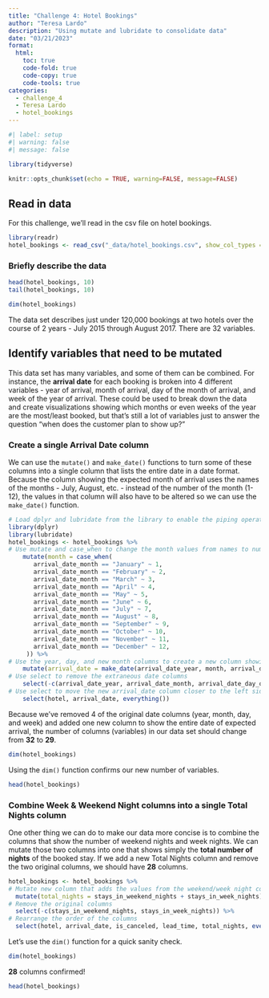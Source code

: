 ```yaml
---
title: "Challenge 4: Hotel Bookings"
author: "Teresa Lardo"
description: "Using mutate and lubridate to consolidate data"
date: "03/21/2023"
format:
  html:
    toc: true
    code-fold: true
    code-copy: true
    code-tools: true
categories:
  - challenge_4
  - Teresa Lardo
  - hotel_bookings
---
```


```r
#| label: setup
#| warning: false
#| message: false

library(tidyverse)

knitr::opts_chunk$set(echo = TRUE, warning=FALSE, message=FALSE)
```


## Read in data

For this challenge, we'll read in the csv file on hotel bookings. 

```r
library(readr)
hotel_bookings <- read_csv("_data/hotel_bookings.csv", show_col_types = FALSE)

```

### Briefly describe the data

```r
head(hotel_bookings, 10)
tail(hotel_bookings, 10)
```

```r
dim(hotel_bookings)
```

The data set describes just under 120,000 bookings at two hotels over the course of 2 years - July 2015 through August 2017. There are 32 variables. 

## Identify variables that need to be mutated


This data set has many variables, and some of them can be combined. For instance, the **arrival date** for each booking is broken into 4 different variables - year of arrival, month of arrival, day of the month of arrival, and week of the year of arrival. These could be used to break down the data and create visualizations showing which months or even weeks of the year are the most/least booked, but that's still a lot of variables just to answer the question "when does the customer plan to show up?" 

### Create a single Arrival Date column

We can use the `mutate()` and `make_date()` functions to turn some of these columns into a single column that lists the entire date in a date format. Because the column showing the expected month of arrival uses the names of the months - July, August, etc. - instead of the number of the month (1-12), the values in that column will also have to be altered so we can use the `make_date()` function. 

```r
# Load dplyr and lubridate from the library to enable the piping operator and the make_date function
library(dplyr)
library(lubridate)
hotel_bookings <- hotel_bookings %>%
# Use mutate and case_when to change the month values from names to numbers  
    mutate(month = case_when(
       arrival_date_month == "January" ~ 1,
       arrival_date_month == "February" ~ 2,
       arrival_date_month == "March" ~ 3,
       arrival_date_month == "April" ~ 4,
       arrival_date_month == "May" ~ 5,
       arrival_date_month == "June" ~ 6,
       arrival_date_month == "July" ~ 7,
       arrival_date_month == "August" ~ 8,
       arrival_date_month == "September" ~ 9,
       arrival_date_month == "October" ~ 10,
       arrival_date_month == "November" ~ 11,
       arrival_date_month == "December" ~ 12,
     )) %>%
# Use the year, day, and new month columns to create a new column showing the entire arrival date
    mutate(arrival_date = make_date(arrival_date_year, month, arrival_date_day_of_month)) %>%
# Use select to remove the extraneous date columns
    select(-c(arrival_date_year, arrival_date_month, arrival_date_day_of_month, month, arrival_date_week_number)) %>%
# Use select to move the new arrival_date column closer to the left side of the data set
    select(hotel, arrival_date, everything())

```


Because we've removed 4 of the original date columns (year, month, day, and week) and added one new column to show the entire date of expected arrival, the number of columns (variables) in our data set should change from **32** to **29**. 

```r
dim(hotel_bookings)
```

Using the `dim()` function confirms our new number of variables. 

```r
head(hotel_bookings)
```

### Combine Week & Weekend Night columns into a single Total Nights column

One other thing we can do to make our data more concise is to combine the columns that show the number of weekend nights and week nights. We can mutate those two columns into one that shows simply the **total number of nights** of the booked stay. If we add a new Total Nights column and remove the two original columns, we should have **28** columns. 


```r
hotel_bookings <- hotel_bookings %>%
# Mutate new column that adds the values from the weekend/week night columns
  mutate(total_nights = stays_in_weekend_nights + stays_in_week_nights) %>%
# Remove the original columns
  select(-c(stays_in_weekend_nights, stays_in_week_nights)) %>%
# Rearrange the order of the columns
  select(hotel, arrival_date, is_canceled, lead_time, total_nights, everything())

```

Let's use the `dim()` function for a quick sanity check.

```r
dim(hotel_bookings)
```

**28** columns confirmed! 

```r
head(hotel_bookings)
```

